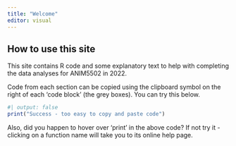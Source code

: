 ```yaml
---
title: "Welcome"
editor: visual
---
```


## How to use this site

This site contains R code and some explanatory text to help with completing the data analyses for ANIM5502 in 2022.

Code from each section can be copied using the clipboard symbol on the right of each 'code block' (the grey boxes). You can try this below.

```r
#| output: false
print("Success - too easy to copy and paste code")
```

Also, did you happen to hover over 'print' in the above code? If not try it - clicking on a function name will take you to its online help page.